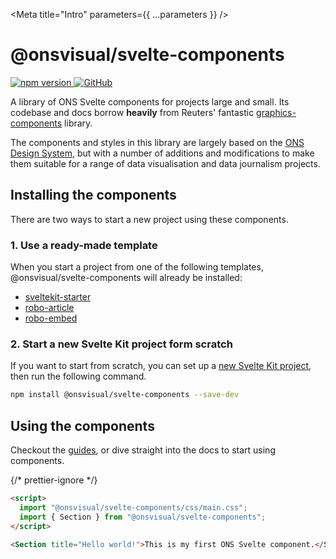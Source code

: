 
<Meta title="Intro" parameters={{ ...parameters }} />

# @onsvisual/svelte-components

<p>
  <a href="https://www.npmjs.com/package/@onsvisual/svelte-components">
    <img
      src="https://badge.fury.io/js/@onsvisual%2Fsvelte-components.svg"
      alt="npm version"
      style={{ display: "inline-block", margin: "0 5px 0 0" }}
    />
  </a>
  <a href="https://github.com/onsvisual/svelte-components">
    <img
      src="https://badgen.net/badge/icon/GitHub?icon=github&label"
      alt="GitHub"
      style={{ display: "inline-block", margin: "0 5px 0 0" }}
    />
  </a>
</p>

A library of ONS Svelte components for projects large and small. Its codebase and docs borrow **heavily** from Reuters' fantastic [graphics-components](https://github.com/reuters-graphics/graphics-components) library.

The components and styles in this library are largely based on the [ONS Design System](https://service-manual.ons.gov.uk/design-system/), but with a number of additions and modifications to make them suitable for a range of data visualisation and data journalism projects.

## Installing the components

There are two ways to start a new project using these components.

### 1. Use a ready-made template

When you start a project from one of the following templates, @onsvisual/svelte-components will already be installed:

- [sveltekit-starter](https://github.com/ONSvisual/sveltekit-starter)
- [robo-article](https://github.com/ONSvisual/robo-article)
- [robo-embed](https://github.com/ONSvisual/robo-embed)

### 2. Start a new Svelte Kit project form scratch

If you want to start from scratch, you can set up a [new Svelte Kit project](https://kit.svelte.dev/docs/creating-a-project), then run the following command.

```bash
npm install @onsvisual/svelte-components --save-dev
```

## Using the components

Checkout the [guides](?path=/docs/guides-using-these-docs--page), or dive straight into the docs to start using components.

{/* prettier-ignore */}
```html
<script>
  import "@onsvisual/svelte-components/css/main.css";
  import { Section } from "@onsvisual/svelte-components";
</script>

<Section title="Hello world!">This is my first ONS Svelte component.</Section>
```
